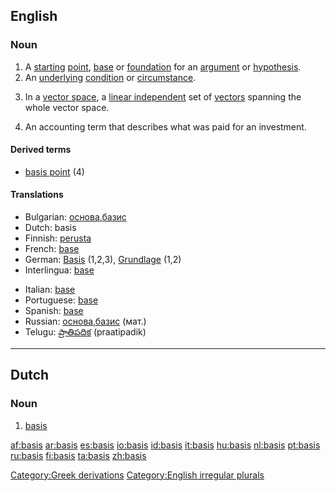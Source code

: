 ==English==

===Noun===
{{en-noun|bases}}

# A [[starting]] [[point]], [[base]] or [[foundation]] for an [[argument]] or [[hypothesis]].
# An [[underlying]] [[condition]] or [[circumstance]].
# {{mathematics}} In a [[vector space]], a [[linear independent]] set of [[vector]]s spanning the whole vector space.
# An accounting term that describes what was paid for an investment.

====Derived terms====
*[[basis point]] (4)

====Translations====
{{top}}
*Bulgarian: [[основа]],[[базис]]
*Dutch: basis {{f}}
*Finnish: [[perusta]]
*French: [[base]] {{f}}
*German: [[Basis]] {{f}} (1,2,3), [[Grundlage]] {{f}} (1,2)
*Interlingua: [[base]]
{{mid}}
*Italian: [[base]]
*Portuguese: [[base]]
*Spanish: [[base]]
*Russian: [[основа]],[[базис]] (мат.)
*Telugu: [[ప్రాతిపదిక]] (praatipadik)
{{bottom}}

----

==Dutch==

===Noun===
{{nl-noun|g=f|pl1=basissen|pl2=bases|dim=basisje}}

# [[#English|basis]]

[[Category:Greek derivations]]
[[Category:English irregular plurals]]

[[af:basis]]
[[ar:basis]]
[[es:basis]]
[[io:basis]]
[[id:basis]]
[[it:basis]]
[[hu:basis]]
[[nl:basis]]
[[pt:basis]]
[[ru:basis]]
[[fi:basis]]
[[ta:basis]]
[[zh:basis]]